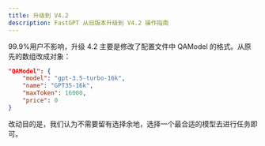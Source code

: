 ```yaml
---
title: 升级到 V4.2
description: FastGPT 从旧版本升级到 V4.2 操作指南
---
```


99.9%用户不影响，升级 4.2 主要是修改了配置文件中 QAModel 的格式。从原先的数组改成对象：

```json
"QAModel": {
    "model": "gpt-3.5-turbo-16k",
    "name": "GPT35-16k",
    "maxToken": 16000,
    "price": 0
}
```

改动目的是，我们认为不需要留有选择余地，选择一个最合适的模型去进行任务即可。
